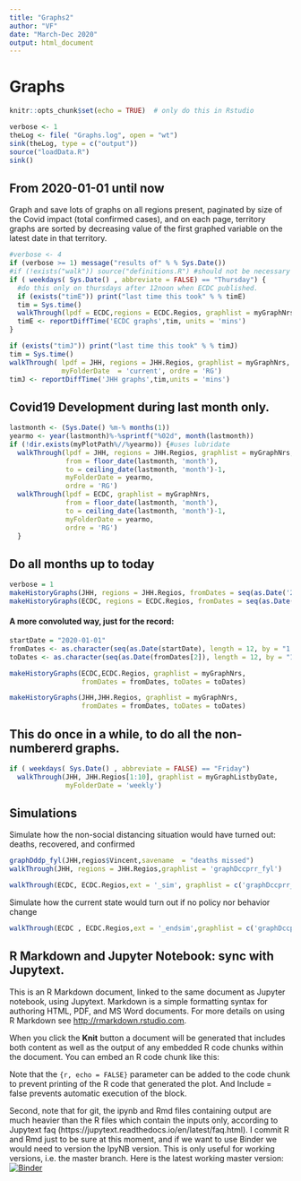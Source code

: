 ```yaml
---
title: "Graphs2"
author: "VF"
date: "March-Dec 2020"
output: html_document
---
```

# Graphs

```r
knitr::opts_chunk$set(echo = TRUE)  # only do this in Rstudio

```

```r
verbose <- 1
theLog <- file( "Graphs.log", open = "wt")
sink(theLog, type = c("output"))
source("loadData.R")
sink()
```

## From 2020-01-01 until now
Graph and save lots of graphs on all regions present, paginated by size of the Covid impact (total confirmed cases), and on each page, territory graphs are sorted by decreasing value of the first graphed variable on the latest date in that territory.


```r
#verbose <- 4
if (verbose >= 1) message("results of" % % Sys.Date())
#if (!exists("walk")) source("definitions.R") #should not be necessary after running previous cell?????
if ( weekdays( Sys.Date() , abbreviate = FALSE) == "Thursday") { 
  #do this only on thursdays after 12noon when ECDC published. 
  if (exists("timE")) print("last time this took" % % timE)
  tim = Sys.time()
  walkThrough(lpdf = ECDC,regions = ECDC.Regios, graphlist = myGraphNrs,  myFolderDate  = 'current', ordre = 'RG') 
  timE <- reportDiffTime('ECDC graphs',tim, units = 'mins')
}
```

```r
if (exists("timJ")) print("last time this took" % % timJ)
tim = Sys.time()
walkThrough( lpdf = JHH, regions = JHH.Regios, graphlist = myGraphNrs, 
             myFolderDate  = 'current', ordre = 'RG')
timJ <- reportDiffTime('JHH graphs',tim,units = 'mins')
```

## Covid19 Development during last month only.
```r

lastmonth <- (Sys.Date() %m-% months(1))
yearmo <- year(lastmonth)%-%sprintf("%02d", month(lastmonth))
if (!dir.exists(myPlotPath%//%yearmo)) {#uses lubridate
  walkThrough(lpdf = JHH, regions = JHH.Regios, graphlist = myGraphNrs, 
              from = floor_date(lastmonth, 'month'), 
              to = ceiling_date(lastmonth, 'month')-1, 
              myFolderDate = yearmo, 
              ordre = 'RG')
  walkThrough(lpdf = ECDC, graphlist = myGraphNrs, 
              from = floor_date(lastmonth, 'month'), 
              to = ceiling_date(lastmonth, 'month')-1, 
              myFolderDate = yearmo, 
              ordre = 'RG')
  }
```

## Do all months up to today
```r
verbose = 1
makeHistoryGraphs(JHH, regions = JHH.Regios, fromDates = seq(as.Date('2020-01-01'),Sys.Date(),  by = '1 month'), ordre = 'GR')  
makeHistoryGraphs(ECDC, regions = ECDC.Regios, fromDates = seq(as.Date('2020-01-01'),Sys.Date(),  by = '1 month'))  

```
#### A more convoluted way, just for the record: 
```r
startDate = "2020-01-01"
fromDates <- as.character(seq(as.Date(startDate), length = 12, by = "1 month"))
toDates <- as.character(seq(as.Date(fromDates[2]), length = 12, by = "1 month") - 1)

makeHistoryGraphs(ECDC,ECDC.Regios, graphlist = myGraphNrs, 
                  fromDates = fromDates, toDates = toDates)

makeHistoryGraphs(JHH,JHH.Regios, graphlist = myGraphNrs, 
                  fromDates = fromDates, toDates = toDates)

```
## This do once in a while, to do all the non-numbererd graphs. 

```r
if ( weekdays( Sys.Date() , abbreviate = FALSE) == "Friday")  
  walkThrough(JHH, JHH.Regios[1:10], graphlist = myGraphListbyDate,
              myFolderDate = 'weekly')
```

## Simulations 

Simulate how the non-social distancing situation would have turned out: deaths, recovered, and confirmed   
```r
graphDddp_fyl(JHH,regios$Vincent,savename  = "deaths missed") 
walkThrough(JHH, regions = JHH.Regios,graphlist = 'graphDccprr_fyl')

walkThrough(ECDC, ECDC.Regios,ext = '_sim', graphlist = c('graphDccprr_fiyl','graphDddp_fyl')) 
```
Simulate how the current state would turn out if no policy nor behavior change
```r
walkThrough(ECDC , ECDC.Regios,ext = '_endsim',graphlist = c('graphDccprr_fiyl', 'graphDddp_fyl')) 
```
## R Markdown and Jupyter Notebook: sync with Jupytext. 

This is an R Markdown document, linked to the same document as Jupyter notebook, using Jupytext. Markdown is a simple formatting syntax for authoring HTML, PDF, and MS Word documents. For more details on using R Markdown see <http://rmarkdown.rstudio.com>.

When you click the **Knit** button a document will be generated that includes both content as well as the output of any embedded R code chunks within the document. You can embed an R code chunk like this:

Note that the `{r, echo = FALSE}` parameter can be added to the code chunk to prevent printing of the R code that generated the plot. And Include = false prevents automatic execution of the block.

Second, note that for git, the ipynb and Rmd files containing output are much heavier than the R files which contain the inputs only, according to Jupytext faq (https://jupytext.readthedocs.io/en/latest/faq.html). I commit R and Rmd just to be sure at this moment, and if we want to use Binder we would need to version the IpyNB version. This is only useful for working versions, i.e. the master branch. Here is the latest working master version: [![Binder](https://mybinder.org/badge_logo.svg)](https://mybinder.org/v2/gh/vinnief/Covid/wip?filepath=graphs.ipynb)

